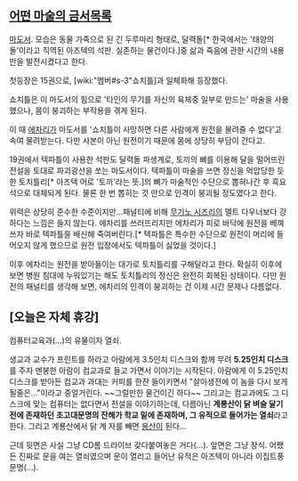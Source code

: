 == [[어떤 마술의 금서목록]] ==

[[마도서]]. 모습은 동물 가죽으로 된 긴 두루마리 형태로, 달력돌[* 한국에서는 '태양의 돌'이라고 직역된 아즈텍의 석판. 실존하는 물건이다.]중 삶과 죽음에 관한 시간의 내용만을 발전시켰다고 한다.

첫등장은 15권으로, [wiki:"멤버#s-3"쇼치틀]과 일체화해 등장했다.

쇼치틀은 이 마도서의 힘으로 '타인의 무기를 자신의 육체중 일부로 만드는' 마술을 사용했으나, 몸이 붕괴하는 부작용을 겪게 된다.

이 때 [[에차리]]가 마도서를 '쇼치틀이 사망하면 다른 사람에게 원전을 물려줄 수 없다'고 속여 물려받는다. 다만 사본이 아닌 원전이기 때문에 몸에 상당히 부담이 간다고.

19권에서 텍파틀이 사용한 석판도 달력돌 파생계로, 토끼의 뼈를 이용해 달을 떨어뜨린 전설을 토대로 파괴광선을 쏘는 마도서이다. 텍파틀이 마술을 쓰면 정신을 억압당한 듯한 토치틀리[* 아즈텍 어로 '토끼'라는 뜻.]의 뼈가 마술적인 수단으로 뽑혀나간 후 흑요석으로 대체되게 된다. 물론 한 번 뽑히는 것 만으로 인격이 붕괴될 정도였다고 한다.

위력은 상당히 준수한 수준이지만...패널티에 비해 [[무기노 시즈리]]의 멜트 다우너보다 강하다는 느낌은 들지 않는다. 에차리를 쓰러뜨리지만 에차리가 피로 바닥에 원전을 베껴쓰자 바로 텍파틀을 배신해 죽여버린다.[* 텍파틀은 특수한 수단으로 원전이 머리에 들어오지 않게 했으므로 원전 입장에서도 텍파틀이 싫었을 것이다.] 

이후 에차리는 원전을 받아들이는 대가로 토치틀리를 구해달라고 한다. 확실히 이후에 보면 병원 침대에 누워있기는 해도 토치틀리의 정신은 완전히 회복된 상태이다. 다만 원전의 패널티를 생각해 보면, 에차리의 인격이 붕괴하는 건 이제 시간 문제나 다름없다.


== [오늘은 자체 휴강] ==

컴퓨터교육과(...)의 유물이자 열쇠. 

생교과 교수가 프린트를 하라고 아람에게 3.5인치 디스크와 함께 무려 '''5.25인치 디스크'''를 주자 멘붕한 아람이 컴교과로 들고 가면서 이야기는 시작된다. 아람에게 이 5.25인치 디스크를 받아든 컴교과 과대는 커피를 한잔 들이키면서 "살아생전에 이 놈을 다시 보게 될줄은..."이라고 중얼거린다. ~~그럴만한 물건이긴 하다~~ 그리고는 컴교과에도 그 디스크에 맞는 컴퓨터는 없다면서 전설을 이야기하는데, 다름아닌 '''계룡산이 닭 벼슬 달기 전에 존재하던 초고대문명의 잔해가 학교 밑에 존재하며, 그 유적으로 들어가는 열쇠'''라고 한다. 그리고 계룡산에서 닭 계 자를 빼면 [[용산]]이 된다...

근데 뒷면은 사실 그냥 CD롬 드라이브 갖다붙여놓은 거다(...). 앞면은 그냥 장식. 어쨌든 진짜로 문을 여는 열쇠였으며 문이 열리고 들어난 유적은 아즈텍이 아니라 이집트풍 문명(...).

